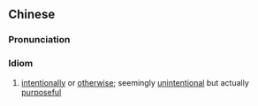 {{also|有意无意}}
==Chinese==
{{zh-forms|s=有意无意|type=22}}

===Pronunciation===
{{zh-pron
|m=yǒuyì-wúyì
|c=jau5 ji3 mou4 ji3
|cat=id
}}

===Idiom===
{{zh-idiom}}

# [[intentionally]] or [[otherwise]]; seemingly [[unintentional]] but actually [[purposeful]]
#: {{zh-x|她 總是 有意無意 問 起 他 個{gè}人 感情 經歷。|She often asks him about his past relationships '''in subtle ways'''.}}